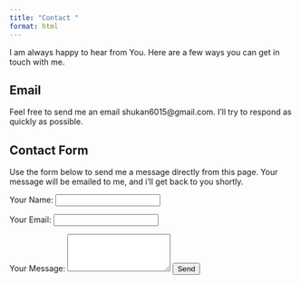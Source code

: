 ```yaml
---
title: "Contact "
format: html
---
```




I am always happy to hear from You. Here are a few ways you can get in touch with me.

## Email 

Feel free to send me an email shukan6015@gmail.com. I'll try to respond as quickly as possible.


## Contact Form

Use the form below to send me a message directly from this page. Your message will be emailed to me, and i'll get back to you shortly.

<form action="https://formspree.io/f/mbjevvad" method="POST">
    <label for="name">Your Name:</label>
    <input type="text" id="name" name="name" required>
    
    <label for="email">Your Email:</label>
    <input type="email" id="email" name="_replyto" required>
    
    <label for="message">Your Message:</label>
    <textarea id="message" name="message" rows="4" required></textarea>
    
    <button type="submit">Send</button>
</form>

